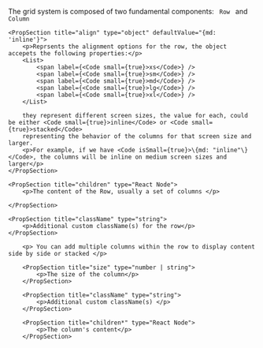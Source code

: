 
<PackageInstallGuide packageName="@wpmudev/sui-grid" />

<Section border={true}>
    <p> The grid system is composed of two fundamental components: <Code small={true}> Row </Code> and <Code small={true}> Column </Code></p>
</Section>

<Section title="Row Props" border={true}>

    <PropSection title="align" type="object" defaultValue="{md: 'inline'}">
    	<p>Reprsents the alignment options for the row, the object accepets the following properties:</p>
    	<List>
    		<span label={<Code small={true}>xs</Code>} />
    		<span label={<Code small={true}>sm</Code>} />
    		<span label={<Code small={true}>md</Code>} />
    		<span label={<Code small={true}>lg</Code>} />
    		<span label={<Code small={true}>xl</Code>} />
    	</List>

		they represent different screen sizes, the value for each, could be either <Code small={true}>inline</Code> or <Code small={true}>stacked</Code>
		representing the behavior of the columns for that screen size and larger. 
		<p>For example, if we have <Code isSmall={true}>\{md: "inline"\}</Code>, the columns will be inline on medium screen sizes and larger</p>
    </PropSection>

	<PropSection title="children" type="React Node">
    	<p>The content of the Row, usually a set of columns </p>

    </PropSection>

	<PropSection title="className" type="string">
    	<p>Additional custom className(s) for the row</p>
    </PropSection>

</Section>

<Section title="Column Props" border={true}>

 		<p> You can add multiple columns within the row to display content side by side or stacked </p>

		<PropSection title="size" type="number | string">
    		<p>The size of the column</p>
    	</PropSection>

		<PropSection title="className" type="string">
    		<p>Additional custom className(s) </p>
    	</PropSection>

		<PropSection title="children*" type="React Node">
    		<p>The column's content</p>
    	</PropSection>
</Section>
